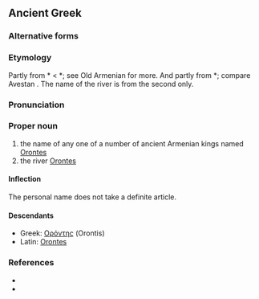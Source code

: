 ==Ancient Greek==
{{wikipedia|Orontid dynasty}}
{{wikipedia|Orontes River}}
===Alternative forms===

===Etymology===
Partly from {{etyl|xme|grc}} *{{term||Arēvand|lang=xme}} < {{etyl|ira|grc}} *{{term||Raivant-, Rayivant-|possessing wealth|lang=ira}}; see Old Armenian {{term|Երուանդ|||sc=Armn|tr=Eruand|lang=xcl}} for more. And partly from {{etyl|xme|grc}} *{{term||Arvand|lang=xme}}; compare Avestan {{term||aurvant-|swift|lang=ae}} {{rfscript|Avestan}}. The name of the river is from the second only. 

===Pronunciation===
{{grc-ipa-rows|o|r|o'|nt|ee|s}}

===Proper noun===
{{grc-proper noun|Ὀρόντου|m|first|Orontēs|Οροντης}}

# the name of any one of a number of ancient Armenian kings named [[Orontes]]
# the river [[Orontes]]

====Inflection====
{{grc-decl-1st-M-eta-pax|form=M-sing|Ὀρόντ|Ὀρόντ|Ὀροντ}}
The personal name does not take a definite article.

====Descendants====
*Greek: [[Ορόντης]] (Orontis)
*Latin: [[Orontes]]

===References===
*{{grc-wh-page|1019}}
*{{R:xcl:Perikhanyan|page=7}}